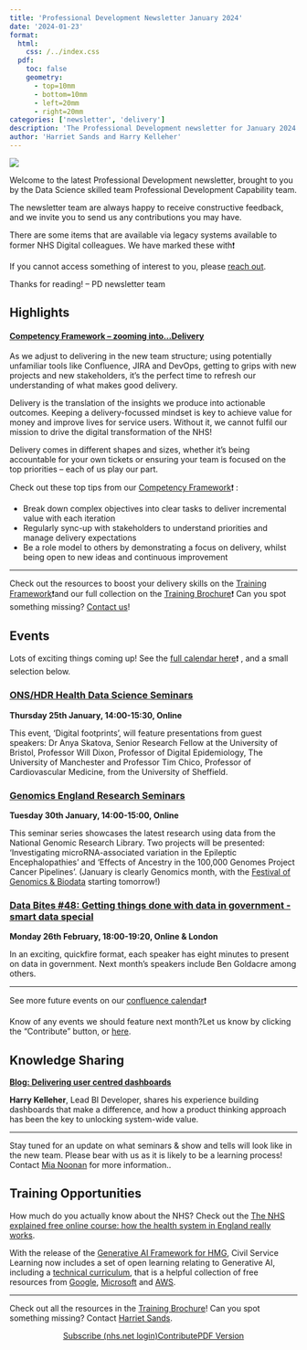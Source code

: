 ```yaml
---
title: 'Professional Development Newsletter January 2024'
date: '2024-01-23'
format:
  html:
    css: /../index.css
  pdf:
    toc: false
    geometry: 
      - top=10mm
      - bottom=10mm
      - left=20mm
      - right=20mm
categories: ['newsletter', 'delivery']
description: 'The Professional Development newsletter for January 2024'
author: 'Harriet Sands and Harry Kelleher'
---
```


![](../../images/banner_jan.png)

Welcome to the latest Professional Development newsletter, brought to you by the Data Science skilled team Professional Development Capability team. 

The newsletter team are always happy to receive constructive feedback, and we invite you to send us any contributions you may have. 

There are some items that are available via legacy systems available to former NHS Digital colleagues. We have marked these with❗

If you cannot access something of interest to you, please [reach out](https://github.com/nhsengland/datascience-pd-newsletter/issues/new){target="_blank"}. 

Thanks for reading! – PD newsletter team 

<div class="section-heading">
# Highlights
</div>

#### <u>**Competency Framework** – zooming into...Delivery</u> 

As we adjust to delivering in the new team structure; using potentially unfamiliar tools like Confluence, JIRA and DevOps, getting to grips with new projects and new stakeholders, it’s the perfect time to refresh our understanding of what makes good delivery. 

Delivery is the translation of the insights we produce into actionable outcomes. Keeping a delivery-focussed mindset is key to achieve value for money and improve lives for service users. Without it, we cannot fulfil our mission to drive the digital transformation of the NHS! 

Delivery comes in different shapes and sizes, whether it's being accountable for your own tickets or ensuring your team is focused on the top priorities – each of us play our part.  

Check out these top tips from our [Competency Framework](https://nhsd-confluence.digital.nhs.uk/display/DAT/Data+Science+Competency+Framework){target="_blank"}❗ :

- Break down complex objectives into clear tasks to deliver incremental value with each iteration 
-	Regularly sync-up with stakeholders to understand priorities and manage delivery expectations 
-	Be a role model to others by demonstrating a focus on delivery, whilst being open to new ideas and continuous improvement 

___

Check out the resources to boost your delivery skills on the [Training Framework](https://nhsd-confluence.digital.nhs.uk/display/DAT/Training+Framework){target="_blank"}❗and our full collection on the [Training Brochure](https://nhsd-confluence.digital.nhs.uk/display/DAT/Training+Brochure){target="_blank"}❗
Can you spot something missing? [Contact us](mailto:datascience@nhs.net)!


<div class="section-heading">
# Events
</div>
Lots of exciting things coming up! See the [full calendar here](https://nhsd-confluence.digital.nhs.uk/display/DAT/calendars){target="_blank"}❗ , and a small selection below.

### [ONS/HDR Health Data Science Seminars](https://www.eventbrite.co.uk/e/health-data-science-seminar-series-tickets-758986237267){target="_blank"}
**Thursday 25th January, 14:00-15:30, Online**

This event, 'Digital footprints', will feature presentations from guest speakers: Dr Anya Skatova, Senior Research Fellow at the University of Bristol, Professor Will Dixon, Professor of Digital Epidemiology, The University of Manchester and Professor Tim Chico, Professor of Cardiovascular Medicine, from the University of Sheffield.

### [Genomics England Research Seminars](https://www.genomicsengland.co.uk/events/research-seminar-january-2024){target="_blank"}
**Tuesday 30th January, 14:00-15:00, Online**

This seminar series showcases the latest research using data from the National Genomic Research Library. Two projects will be presented: 'Investigating microRNA-associated variation in the Epileptic Encephalopathies' and 'Effects of Ancestry in the 100,000 Genomes Project Cancer Pipelines'. 
(January is clearly Genomics month, with the [Festival of Genomics & Biodata](https://festivalofgenomics.com/london/en/page/home){target="_blank"} starting tomorrow!) 

### [Data Bites #48: Getting things done with data in government - smart data special](https://www.instituteforgovernment.org.uk/event/data-bites-48-getting-things-done-data-government){target="_blank"}
**Monday 26th February, 18:00-19:20, Online & London**

In an exciting, quickfire format, each speaker has eight minutes to present on data in government.
Next month’s speakers include Ben Goldacre among others. 

___

See more future events on our [confluence calendar](https://nhsd-confluence.digital.nhs.uk/display/DAT/calendars){target="_blank"}❗

Know of any events we should feature next month?Let us know by clicking the "Contribute" button, or [here](https://github.com/nhsengland/datascience-pd-newsletter/issues/new?assignees=&labels=&projects=&template=suggest-some-newsletter-content-.md&title=){target="_blank"}.

<div class="section-heading">
# Knowledge Sharing
</div>

**[Blog: Delivering user centred dashboards](https://future.nhs.uk/connect.ti/DataAnalytics/messageShowThread?threadid=12369486){target="_blank"}** 

**Harry Kelleher**, Lead BI Developer, shares his experience building dashboards that make a difference, and how a product thinking approach has been the key to unlocking system-wide value. 

___

Stay tuned for an update on what seminars & show and tells will look like in the new team. 
Please bear with us as it is likely to be a learning process! Contact [Mia Noonan](mailto:amelia.noonan1@nhs.net) for more information..

<div class="section-heading">
# Training Opportunities
</div>

How much do you actually know about the NHS? Check out the [The NHS explained free online course: how the health system in England really works](https://www.kingsfund.org.uk/health-care-explained/online-course){target="_blank"}. 

With the release of the [Generative AI Framework for HMG](https://www.gov.uk/government/publications/generative-ai-framework-for-hmg/generative-ai-framework-for-hmg-html){target="_blank"}, Civil Service Learning now includes a set of open learning relating to Generative AI, including a [technical curriculum](https://learn.civilservice.gov.uk/courses/E0nDu3fET6q3Tg5yOBFn_g){target="_blank"}, that is a helpful collection of free resources from [Google](https://www.cloudskillsboost.google/paths/183){target="_blank"}, [Microsoft](https://learn.microsoft.com/en-us/training/paths/copilot/){target="_blank"} and [AWS](https://explore.skillbuilder.aws/learn/course/external/view/elearning/17256/planning-a-generative-ai-project){target="_blank"}. 

___

Check out all the resources in the [Training Brochure](https://nhsd-confluence.digital.nhs.uk/display/DAT/Training+Brochure){target="_blank"}! Can you spot something missing? Contact [Harriet Sands](mailto:datascience@nhs.net).


<div style="text-align: center;">

[Subscribe (nhs.net login)](https://forms.office.com/e/JJsmgPmVVJ){.btn-action-primary .btn-action .btn .btn-success .btn-lg role="button"}[Contribute](https://github.com/nhsengland/datascience-pd-newsletter/issues/new?assignees=&labels=&projects=&template=suggest-some-newsletter-content-.md&title=){.btn-action-primary .btn-action .btn .btn-info .btn-lg role="button" target="_blank"}[PDF Version](./newsletter.pdf){.btn-action-primary .btn-action .btn .btn-info .btn-lg role="button" target="_blank"}
</div>

